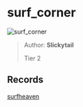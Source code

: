 
# surf_corner

![surf_corner](https://raw.githubusercontent.com/Sayt123/SurfMapPics/Maps-and-bonuses/csgo/surf_corner.jpg)

> Author: **Slickytail**
>
> Tier 2

## Records

[surfheaven](https://surfheaven.eu/map/surf_corner)

